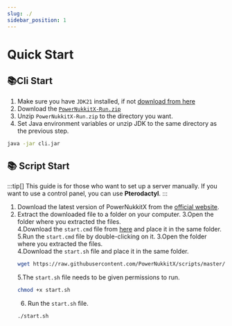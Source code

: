 ```yaml
---
slug: ./
sidebar_position: 1
---
```

# Quick Start
## 📚Cli Start
1. Make sure you have `JDK21` installed, if not [download from here](https://www.graalvm.org/downloads)
2. Download
   the [`PowerNukkitX-Run.zip`](https://github.com/PowerNukkitX/PowerNukkitX/releases/download/nightly-build/powernukkitx-run.zip)
3. Unzip `PowerNukkitX-Run.zip` to the directory you want.
4. Set Java environment variables or unzip JDK to the same directory as the previous step.
```sh
java -jar cli.jar
```

## 📚 Script Start

:::tip[]
This guide is for those who want to set up a server manually. If you want to use a control panel, you can use **Pterodactyl**.
:::

1. Download the latest version of PowerNukkitX from the [official website](https://v2.powernukkitx.com/).
2. Extract the downloaded file to a folder on your computer.
   <Tabs>
   <TabItem value="Windows">
   3.Open the folder where you extracted the files.  
   4.Download the `start.cmd` file from [here](https://raw.githubusercontent.com/PowerNukkitX/scripts/master/start.cmd) and place it in the same folder.  
   5.Run the `start.cmd` file by double-clicking on it.
   </TabItem>
   <TabItem value="Linux">
   3.Open the folder where you extracted the files.  
   4.Download the `start.sh` file and place it in the same folder.  
   ```bash
   wget https://raw.githubusercontent.com/PowerNukkitX/scripts/master/start.sh
   ```
   5.The `start.sh` file needs to be given permissions to run.
   ```bash
   chmod +x start.sh
   ```
   6. Run the `start.sh` file.
   ```bash
   ./start.sh
   ```
   </TabItem>
   </Tabs>
